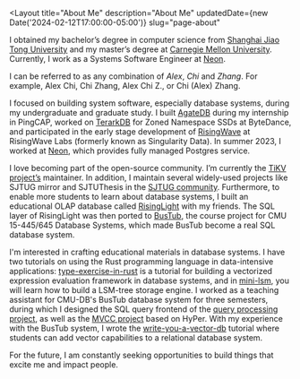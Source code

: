 
<Layout
	title="About Me"
	description="About Me"
	updatedDate={new Date('2024-02-12T17:00:00-05:00')}
	slug="page-about"
>

I obtained my bachelor’s degree in computer science from [Shanghai Jiao Tong University][sjtu] and my master’s degree at [Carnegie Mellon University][cmu]. Currently, I work as a Systems Software Engineer at [Neon][neon].

[sjtu]: http://en.sjtu.edu.cn/
[cmu]: https://www.cs.cmu.edu/

I can be referred to as any combination of *Alex*, *Chi* and *Zhang*. For example, Alex Chi, Chi Zhang, Alex Chi Z., or Chi (Alex) Zhang.

I focused on building system software, especially database systems, during my undergraduate and graduate study. I built [AgateDB][agatedb] during my internship in PingCAP, worked on [TerarkDB][terarkdb] for Zoned Namespace SSDs at ByteDance, and participated in the early stage development of [RisingWave][risingwave] at RisingWave Labs (formerly known as Singularity Data). In summer 2023, I worked at [Neon][neon], which provides fully managed Postgres service.

[agatedb]: https://github.com/tikv/agatedb
[terarkdb]: https://github.com/bytedance/terarkdb

I love becoming part of the open-source community. I’m currently the [TiKV project’s][tikv] maintainer. In addition, I maintain several widely-used projects like SJTUG mirror and SJTUThesis in the [SJTUG community][sjtug]. Furthermore, to enable more students to learn about database systems, I built an educational OLAP database called [RisingLight][risinglight] with my friends. The SQL layer of RisingLight was then ported to [BusTub](https://github.com/cmu-db/bustub), the course project for CMU 15-445/645 Database Systems, which made BusTub become a real SQL database system.

[tikv]: https://tikv.org
[sjtug]: https://github.com/sjtug
[risinglight]: https://github.com/risinglightdb/risinglight
[risingwave]: https://github.com/singularity-data/risingwave
[neon]: https://neon.tech

I'm interested in crafting educational materials in database systems. I have two tutorials on using the Rust programming language in data-intensive applications: [type-exercise-in-rust](https://github.com/skyzh/type-exercise-in-rust) is a tutorial for building a vectorized expression evaluation framework in database systems, and in [mini-lsm](https://github.com/skyzh/mini-lsm), you will learn how to build a LSM-tree storage engine. I worked as a teaching assistant for CMU-DB's BusTub database system for three semesters, during which I designed the SQL query frontend of the [query processing project](https://15445.courses.cs.cmu.edu/fall2022/project3/), as well as the [MVCC project](https://15445.courses.cs.cmu.edu/fall2023/project4/) based on HyPer. With my experience with the BusTub system, I wrote the [write-you-a-vector-db](https://github.com/skyzh/write-you-a-vector-db) tutorial where students can add vector capabilities to a relational database system.

For the future, I am constantly seeking opportunities to build things that excite me and impact people.

</Layout>

